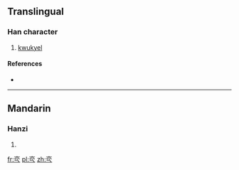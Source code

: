 ==Translingual==

===Han character===
{{Han char|rn=8|rad=亠|as=5|sn=7|four=|canj=卜金一人 (YCMO)|ids=⿱[[亦]][[乁]]}}

# [[kwukyel]]

====References====
* {{Han ref|kx=0088.161|dj=0187.091|hdz=10284.031|uh=4EAA|ud=20138}}

----

==Mandarin==

===Hanzi===
{{cmn-hanzi|pin=[[ye]]|wg=yeh}}

# {{defn|lang=cmn|sort=亠05}}

[[fr:亪]]
[[pl:亪]]
[[zh:亪]]